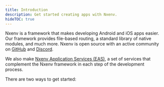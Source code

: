 ```yaml
---
title: Introduction
description: Get started creating apps with Nxenv.
hideTOC: true
---
```




Nxenv is a framework that makes developing Android and iOS apps easier. Our framework provides file-based routing, a standard library of native modules, and much more. Nxenv is open source with an active community on [GitHub](https://github.com/nxenv/nxenv) and [Discord](https://chat.nxenv.dev).

We also make [Nxenv Application Services (EAS)](https://nxenv.dev/eas), a set of services that complement the Nxenv framework in each step of the development process.

There are two ways to get started:

<BoxLink
  title="Automated setup with nxenv.new"
  description="Create a project, set up your development environment, automatically configure build and update automations, and start developing."
  href="https://nxenv.new/"
  Icon={Earth02Icon}
/>

<BoxLink
  title="Quick start docs"
  description="Create a project, set up your development environment, and start developing."
  href="/get-started/create-a-project/"
  Icon={BookOpen02Icon}
/>
